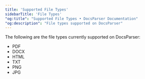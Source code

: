 ```yaml
---
title: 'Supported File Types'
sidebarTitle: 'File Types'
"og:title": "Supported File Types • DocsParser Documentation"
"og:description": "File types supported on DocsParser"
---
```


The following are the file types currently supported on DocsParser:

- PDF
- DOCX
- HTML
- TXT
- PNG
- JPG